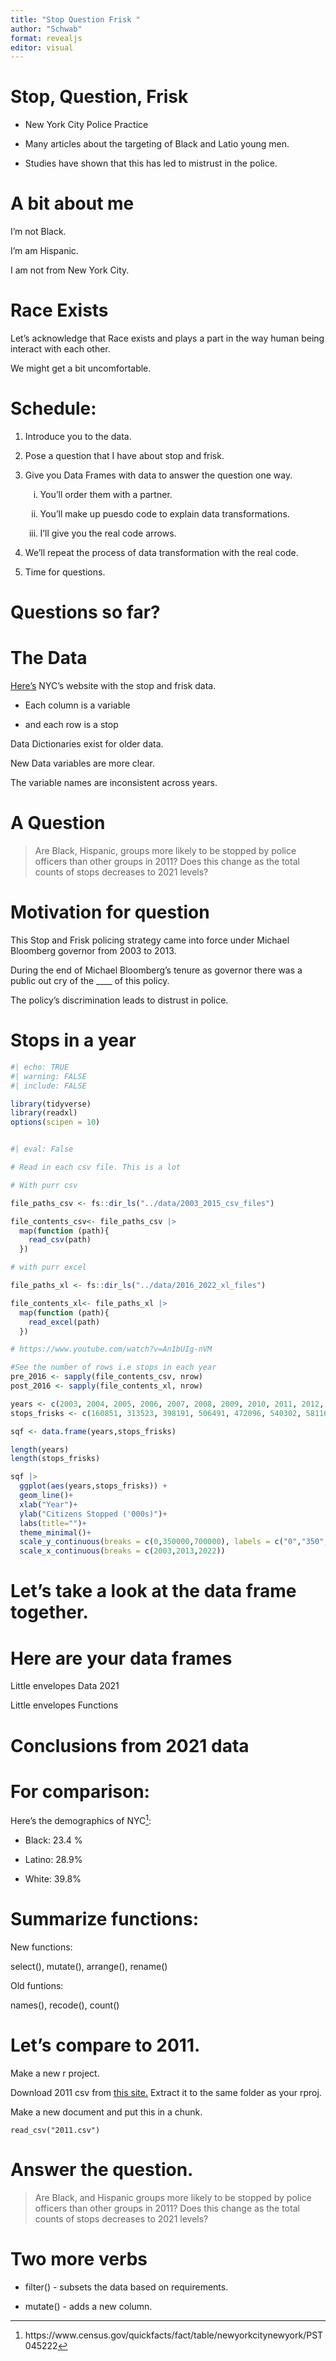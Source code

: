 ```yaml
---
title: "Stop Question Frisk "
author: "Schwab"
format: revealjs
editor: visual
---
```


# Stop, Question, Frisk

-   New York City Police Practice

-   Many articles about the targeting of Black and Latio young men.

-   Studies have shown that this has led to mistrust in the police.

# A bit about me

I'm not Black.

I'm am Hispanic.

I am not from New York City.

# 

# Race Exists

Let's acknowledge that Race exists and plays a part in the way human being interact with each other.

We might get a bit uncomfortable.

# Schedule:

::: incremental
1.  Introduce you to the data.

2.  Pose a question that I have about stop and frisk.

3.  Give you Data Frames with data to answer the question one way.

    i.  You'll order them with a partner.

    ii. You'll make up puesdo code to explain data transformations.

    iii. I'll give you the real code arrows.

4.  We'll repeat the process of data transformation with the real code.

5.  Time for questions.
:::

# Questions so far?

# The Data

[Here's](https://www.nyc.gov/site/nypd/stats/reports-analysis/stopfrisk.page) NYC's website with the stop and frisk data.

::: nonincremental
-   Each column is a variable

-   and each row is a stop
:::

Data Dictionaries exist for older data.

New Data variables are more clear.

The variable names are inconsistent across years.

# A Question

> Are Black, Hispanic, groups more likely to be stopped by police officers than other groups in 2011? Does this change as the total counts of stops decreases to 2021 levels?

# Motivation for question

This Stop and Frisk policing strategy came into force under Michael Bloomberg governor from 2003 to 2013.

During the end of Michael Bloomberg's tenure as governor there was a public out cry of the \_\_\_\_ of this policy.

The policy's discrimination leads to distrust in police.

# Stops in a year

```r
#| echo: TRUE
#| warning: FALSE
#| include: FALSE

library(tidyverse)
library(readxl)
options(scipen = 10)



```

```r
#| eval: False

# Read in each csv file. This is a lot 

# With purr csv

file_paths_csv <- fs::dir_ls("../data/2003_2015_csv_files")

file_contents_csv<- file_paths_csv |>
  map(function (path){
    read_csv(path)
  })

# with purr excel

file_paths_xl <- fs::dir_ls("../data/2016_2022_xl_files")

file_contents_xl<- file_paths_xl |>
  map(function (path){
    read_excel(path)
  })

# https://www.youtube.com/watch?v=An1bUIg-nVM

#See the number of rows i.e stops in each year
pre_2016 <- sapply(file_contents_csv, nrow)
post_2016 <- sapply(file_contents_xl, nrow)


```

```r

years <- c(2003, 2004, 2005, 2006, 2007, 2008, 2009, 2010, 2011, 2012, 2013, 2014, 2015, 2016, 2017, 2018, 2019, 2020, 2021, 2022 )
stops_frisks <- c(160851, 313523, 398191, 506491, 472096, 540302, 581168,  601285, 685724, 532911,  191851, 45787, 22563, 12405, 11629,  11008,   13459,9544 , 8947,  15102)  

sqf <- data.frame(years,stops_frisks)

length(years)
length(stops_frisks)

sqf |> 
  ggplot(aes(years,stops_frisks)) +
  geom_line()+
  xlab("Year")+
  ylab("Citizens Stopped ('000s)")+
  labs(title="")+
  theme_minimal()+
  scale_y_continuous(breaks = c(0,350000,700000), labels = c("0","350","700"))+
  scale_x_continuous(breaks = c(2003,2013,2022))

```

# Let's take a look at the data frame together.

# Here are your data frames

Little envelopes Data 2021

Little envelopes Functions

# Conclusions from 2021 data

# For comparison:

Here's the demographics of NYC[^1]:

[^1]: https://www.census.gov/quickfacts/fact/table/newyorkcitynewyork/PST045222

-   Black: 23.4 %

-   Latino: 28.9%

-   White: 39.8%

# Summarize functions:

New functions:

select(), mutate(), arrange(), rename()

Old funtions:

names(), recode(), count()

# Let's compare to 2011.

Make a new r project.

Download 2011 csv from [this site.](https://www.nyc.gov/site/nypd/stats/reports-analysis/stopfrisk.page) Extract it to the same folder as your rproj.

Make a new document and put this in a chunk.

`read_csv("2011.csv")`

# Answer the question.

> Are Black, and Hispanic groups more likely to be stopped by police officers than other groups in 2011? Does this change as the total counts of stops decreases to 2021 levels?

# Two more verbs

-   filter() - subsets the data based on requirements.

-   mutate() - adds a new column.
